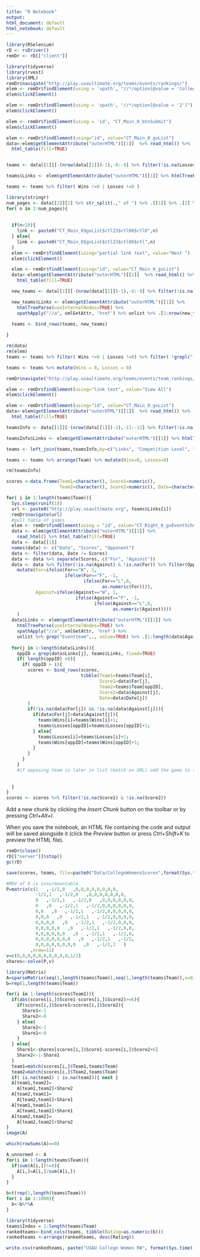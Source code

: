 ---
title: "R Notebook"
output:
html_document: default
html_notebook: default
---



```{r}
library(RSelenium)
rD <- rsDriver()
remDr <- rD[["client"]]
```
```{r pullTeams}
library(tidyverse)
library(rvest)
library(XML)
remDr$navigate("http://play.usaultimate.org/teams/events/rankings/")
elem <- remDr$findElement(using = 'xpath', "//*/option[@value = 'College']")
elem$clickElement()

elem <- remDr$findElement(using = 'xpath', "//*/option[@value = '2']")
elem$clickElement()

elem <- remDr$findElement(using = 'id', "CT_Main_0_btnSubmit")
elem$clickElement()
```

```{r}


elem <- remDr$findElement(using="id", value="CT_Main_0_gvList")
data<-elem$getElementAttribute("outerHTML")[[1]]  %>% read_html() %>%
  html_table(fill=TRUE)


teams <- data[[1]][-(nrow(data[[1]])-1),-8:-9] %>% filter(!is.na(Losses))

teams$Links <- elem$getElementAttribute("outerHTML")[[1]] %>% htmlTreeParse(useInternalNodes=TRUE) %>% xpathApply("//a", xmlGetAttr, 'href') %>% unlist %>% .[1:nrow(teams)]

teams <- teams %>% filter( Wins !=0 | Losses !=0 )

```

```{r}
library(stringr)
num_pages <- data[[2]][2] %>% str_split(.," of ") %>% .[[1]] %>% .[2] %>% as.numeric()
for( n in 2:num_pages){
  
  
  if(n<10){
    link <- paste0("CT_Main_0$gvList$ctl23$ctl00$ctl0",n)
  } else{
    link <- paste0("CT_Main_0$gvList$ctl23$ctl00$ctl",n)
  }
  elem <- remDr$findElement(using="partial link text", value="Next ")
  elem$clickElement()

  elem <- remDr$findElement(using="id", value="CT_Main_0_gvList")
  data<-elem$getElementAttribute("outerHTML")[[1]]  %>% read_html() %>%
    html_table(fill=TRUE)

  new_teams <- data[[1]][-(nrow(data[[1]])-1),-8:-9] %>% filter(!is.na(Losses))

  new_teams$Links <- elem$getElementAttribute("outerHTML")[[1]] %>%
    htmlTreeParse(useInternalNodes=TRUE) %>% 
    xpathApply("//a", xmlGetAttr, 'href') %>% unlist %>% .[1:nrow(new_teams)]

  teams <- bind_rows(teams, new_teams)
  
}

rm(data)
rm(elem)
teams <- teams %>% filter( Wins !=0 | Losses !=0) %>% filter( !grepl("[Tt]esting",Team)) %>% arrange(Team) 

teams <- teams %>% mutate(Wins = 0, Losses = 0)

```
```{r pullConf}

remDr$navigate("http://play.usaultimate.org/teams/events/team_rankings/?RankSet=College-Women")

elem <- remDr$findElement(using="link text", value="View All")
elem$clickElement()

elem <- remDr$findElement(using="id", value="CT_Main_0_gvList")
data<-elem$getElementAttribute("outerHTML")[[1]]  %>% read_html() %>%
  html_table(fill=TRUE)

teamsInfo <- data[[1]][-(nrow(data[[1]])-1),-11:-12] %>% filter(!is.na(Losses))

teamsInfo$Links <- elem$getElementAttribute("outerHTML")[[1]] %>% htmlTreeParse(useInternalNodes=TRUE) %>% xpathApply("//a", xmlGetAttr, 'href') %>% unlist %>% .[1:nrow(teamsInfo)]

teams <- left_join(teams,teamsInfo,by=c("Links", "Competition Level", "Gender Division")) %>% select(-Wins.y, -Losses.y, -Wins.x, -Losses.x) %>% rename(Team=Team.x, School=Team.y) %>% mutate(Rank=as.numeric(Rank), `Power Rating`=as.numeric(`Power Rating`))

teams <- teams %>% arrange(Team) %>% mutate(Wins=0, Losses=0)

rm(teamsInfo)


```

```{r pullScores}
scores <-data.frame(Team1=character(), Score1=numeric(), 
                    Team2=character(), Score2=numeric(), Date=character())

for( i in 1:length(teams$Team)){
  Sys.sleep(runif(1))
  url <- paste0("http://play.usaultimate.org", teams$Links[i])
  remDr$navigate(url)
  #pull table of games
  elem <- remDr$findElement(using = "id", value="CT_Right_0_gvEventScheduleScores")
  data <- elem$getElementAttribute("outerHTML")[[1]] %>% 
    read_html() %>% html_table(fill=TRUE)
  data <- data[[1]]
  names(data) <- c("Date", "Scores", "Opponent")
  data <- filter(data, Date != Scores)
  data <- data %>% separate(Scores, c("For", "Against"))
  data <- data %>% filter(!is.na(Against) & !is.na(For)) %>% filter(Opponent != "N/A") %>%
    mutate(For=ifelse(For=="W", 1, 
                      ifelse(For=="F", -1, 
                             ifelse(For=="L",0,
                                    as.numeric(For)))),
           Against=ifelse(Against=="W", 1, 
                          ifelse(Against=="F", -1, 
                                 ifelse(Against=="L",0,
                                        as.numeric(Against))))
    )
  data$Links <- elem$getElementAttribute("outerHTML")[[1]] %>%
    htmlTreeParse(useInternalNodes=TRUE) %>% 
    xpathApply("//a", xmlGetAttr, 'href') %>% 
    unlist %>% grep("Eventteam",., value=TRUE) %>% .[1:length(data$Against)]
  
  for(j in 1:length(data$Links)){
    oppID = grep(data$Links[j], teams$Links, fixed=TRUE)
    if( length(oppID) >0){
      if( oppID > i){
        scores <- bind_rows(scores, 
                            tibble(Team1=teams$Team[i], 
                                   Score1=data$For[j], 
                                   Team2=teams$Team[oppID], 
                                   Score2=data$Against[j], 
                                   Date=data$Date[j])
        )
        if(!is.na(data$For[j]) && !is.na(data$Against[j])){
          if(data$For[j]>data$Against[j]){
            teams$Wins[i]=teams$Wins[i]+1;
            teams$Losses[oppID]=teams$Losses[oppID]+1;
          } else{
            teams$Losses[i]=teams$Losses[i]+1;
            teams$Wins[oppID]=teams$Wins[oppID]+1;
          }
        }
      }
    }
    #if opposing team is later in list (match on URL) add the game to the dataframe of games
    
    
  }
}
scores <- scores %>% filter(!is.na(Score1) & !is.na(Score2))
```

Add a new chunk by clicking the *Insert Chunk* button on the toolbar or by pressing *Ctrl+Alt+I*.

When you save the notebook, an HTML file containing the code and output will be saved alongside it (click the *Preview* button or press *Ctrl+Shift+K* to preview the HTML file).

```{r}
remDr$close()
rD[["server"]]$stop()
gc(rD)
```
```{r}
save(scores, teams, file=paste0("Data/CollegeWomensScores",format(Sys.time(),"%Y %m %d"),".Rdata"))
```

```{r}

#MOV of 6 is insurmountable
P=matrix(c(1   ,-1/2,0   ,0,0,0,0,0,0,0,0,
           -1/2,1   ,-1/2,0   ,0,0,0,0,0,0,0,
           0   ,-1/2,1   ,-1/2,0   ,0,0,0,0,0,0,
           0   ,0   ,-1/2,1   ,-1/2,0,0,0,0,0,0,
           0,0   ,0   ,-1/2,1   ,-1/2,0,0,0,0,0,
           0,0,0   ,0   ,-1/2,1   ,-1/2,0,0,0,0,
           0,0,0,0   ,0   ,-1/2,1   ,-1/2,0,0,0,
           0,0,0,0,0   ,0   ,-1/2,1   ,-1/2,0,0,
           0,0,0,0,0,0   ,0   ,-1/2,1   ,-1/2,0,
           0,0,0,0,0,0,0   ,0   ,-1/2,1   ,-1/2,
           0,0,0,0,0,0,0,0   ,0   ,-1/2,1   )
         ,nrow=11)
v=c(0,0,0,0,0,0,0,0,0,0,1/2)
shares<-solve(P,v)
```
```{r}
library(Matrix)
A=sparseMatrix(seq(1,length(teams$Team)),seq(1,length(teams$Team)),x=0)
b=rep(1,length(teams$Team))

for(i in 1:length(scores$Team1)){
  if(abs(scores[i,]$Score1-scores[i,]$Score2)>=6){
    if(scores[i,]$Score1>scores[i,]$Score2){
      Share1<-1
      Share2<-0
    } else{
      Share2<-1
      Share1<-0
    }
  } else{
    Share1<-shares[scores[i,]$Score1-scores[i,]$Score2+6]
    Share2<-1-Share1
  }
  team1=match(scores[i,]$Team1,teams$Team)
  team2=match(scores[i,]$Team2,teams$Team)
  if( is.na(team1) | is.na(team2)){ next }
  A[team1,team2]=
    A[team1,team2]+Share2
  A[team2,team1]=
    A[team2,team1]+Share1
  A[team1,team1]=
    A[team1,team1]+Share1
  A[team2,team2]=
    A[team2,team2]+Share2
}
image(A)

```
```{r}
which(rowSums(A)==0)
```


```{r}
A_unnormed <- A
for(i in 1:length(teams$Team)){
  if(sum(A[i,])!=0){ 
    A[i,]=A[i,]/sum(A[i,])
  }
}
```
```{r}

b=t(rep(1,length(teams$Team)))
for( i in 1:1000){
  b<-b%*%A
}
```

```{r}
library(tidyverse)
teams$Index = 1:length(teams$Team)
rankedteams<-bind_cols(teams, tibble(Rating=as.numeric(b)))
rankedteams <-arrange(rankedteams, desc(Rating))
```

```{r}
write.csv(rankedteams, paste("USAU College Women RW", format(Sys.time(),"%Y %m %d"),".csv",sep=""), row.names = TRUE)

```

